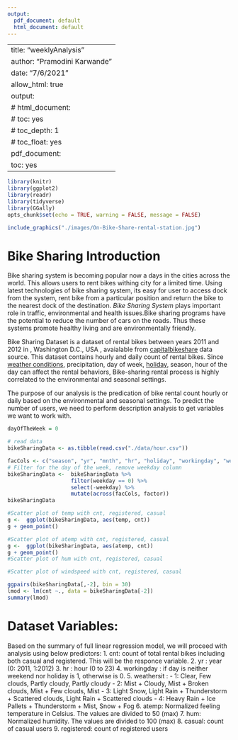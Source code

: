 ```yaml
---
output:
  pdf_document: default
  html_document: default
---
```

---------
title: "weeklyAnalysis"
author: "Pramodini Karwande"
date: "7/6/2021"
allow_html: true
output:
  # html_document:  
  #   toc: yes
  #   toc_depth: 1
  #   toc_float: yes  
  pdf_document:
    toc: yes
---

```r
library(knitr)
library(ggplot2)
library(readr)
library(tidyverse)
library(GGally)
opts_chunk$set(echo = TRUE, warning = FALSE, message = FALSE)

include_graphics("./images/On-Bike-Share-rental-station.jpg")
```


# Bike Sharing Introduction
Bike sharing system is becoming popular now a days in the cities across the world. This allows users to rent bikes withing city for a limited time. Using latest technologies of bike sharing system, its easy for user to access dock from the system, rent bike from a particular position and return the bike to the nearest dock of the destination. _Bike Sharing System_ plays important role in traffic, environmental and health issues.Bike sharing programs have the potential to reduce the number of cars on the roads. Thus these systems promote healthy living and are environmentally friendly.

Bike Sharing Dataset is a dataset of rental bikes between years 2011 and 2012 in , Washington D.C., USA , avaialable from [capitalbikeshare]("http://capitalbikeshare.com/system-data") data source. This dataset contains hourly and daily count of rental bikes. Since [weather conditions]("http://www.freemeteo.com"),  precipitation, day of week, [holiday]("http://dchr.dc.gov/page/holiday-schedule"), season, hour of the day can affect the rental behaviors, Bike-sharing rental process is highly correlated to the environmental and seasonal settings.

The purpose of our analysis is the predication of bike rental count hourly or daily based on the environmental and seasonal settings. To predict the number of users, we need to perform description analysis to get variables we want to work with.

```r
dayOfTheWeek = 0

# read data
bikeSharingData <- as.tibble(read.csv("./data/hour.csv"))

facCols <- c("season", "yr", "mnth", "hr", "holiday", "workingday", "weathersit")
# Filter for the day of the week, remove weekday column
bikeSharingData <-  bikeSharingData %>% 
                    filter(weekday == 0) %>% 
                    select(-weekday) %>% 
                    mutate(across(facCols, factor))
bikeSharingData

#Scatter plot of temp with cnt, registered, casual
g <-  ggplot(bikeSharingData, aes(temp, cnt)) 
g + geom_point()

#Scatter plot of atemp with cnt, registered, casual
g <-  ggplot(bikeSharingData, aes(atemp, cnt)) 
g + geom_point()
#Scatter plot of hum with cnt, registered, casual

#Scatter plot of windspeed with cnt, registered, casual

ggpairs(bikeSharingData[,-2], bin = 30)
lmod <- lm(cnt ~., data = bikeSharingData[-2])
summary(lmod)

```
# Dataset Variables:
Based on the summary of full linear regression model, we will proceed with analysis using below predictors:
1. cnt: count of total rental bikes including both casual and registered. This will be the responce variable.
2. yr : year (0: 2011, 1:2012)
3. hr : hour (0 to 23)
4. workingday : if day is neither weekend nor holiday is 1, otherwise is 0.
5. weathersit : 
		- 1: Clear, Few clouds, Partly cloudy, Partly cloudy
		- 2: Mist + Cloudy, Mist + Broken clouds, Mist + Few clouds, Mist
		- 3: Light Snow, Light Rain + Thunderstorm + Scattered clouds, Light Rain + Scattered clouds
		- 4: Heavy Rain + Ice Pallets + Thunderstorm + Mist, Snow + Fog
6. atemp: Normalized feeling temperature in Celsius. The values are divided to 50 (max)
7. hum: Normalized humidity. The values are divided to 100 (max)
8. casual: count of casual users
9. registered: count of registered users



